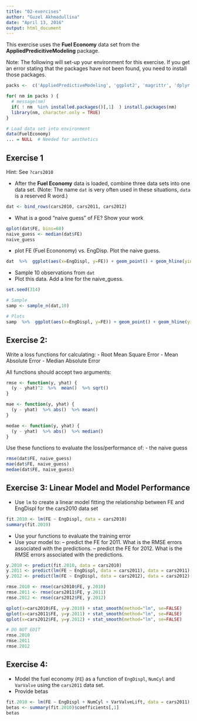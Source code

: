 ```yaml
---
title: "02-exercises"
author: "Guzel Akhmadullina"
date: "April 13, 2016"
output: html_document
---
```


This exercise uses the **Fuel Economy** data set from the **AppliedPredicitiveModeling** package.

Note: The following will set-up your environment for this exercise. If you get an error stating that the packages have not been found, you need to install those packages.


```r

packs <-  c('AppliedPredictiveModeling', 'ggplot2', 'magrittr', 'dplyr')

for( nm in packs ) { 
  # message(nm)
  if( ! nm  %in% installed.packages()[,1]  ) install.packages(nm)
  library(nm, character.only = TRUE)
}

# Load data set into environment
data(FuelEconomy)
... = NULL  # Needed for aesthetics 

```



## Exercise 1

Hint: See `?cars2010`


- After the **Fuel Economy** data is loaded, combine three data sets into one data set. (Note: The name `dat` is very often used in these situations, `data` is a reserved R word.)  

```r
dat <- bind_rows(cars2010, cars2011, cars2012)      
```


- What is a good "naive guess" of FE? Show your work

```r
qplot(dat$FE, bins=60)
naive_guess <- median(dat$FE)
naive_guess
```


- plot FE (Fuel Econonomy) vs. EngDisp. Plot the naive guess.

```r
dat  %>%  ggplot(aes(x=EngDispl, y=FE)) + geom_point() + geom_hline(yintercept = naive_guess, color="red") + stat_smooth(method="lm", se=FALSE) 
```

- Sample 10 observations from `dat`
- Plot this data. Add a line for the naive_guess. 

```r

set.seed(314)

# Sample 
samp <- sample_n(dat,10) 

# Plots 
samp  %>%  ggplot(aes(x=EngDispl, y=FE)) + geom_point() + geom_hline(yintercept = naive_guess, color="red") + stat_smooth(method="lm", se=FALSE) 

```


## Exercise 2:


Write a loss functions for calculating:
- Root Mean Square Error
- Mean Absolute Error
- Median Absolute Error

All functions should accept two arguments: 


```r

rmse <- function(y, yhat) {
  (y - yhat)^2  %>%  mean()  %>% sqrt()
}

mae <- function(y, yhat) {
  (y - yhat)  %>% abs()  %>% mean()
}

medae <- function(y, yhat) { 
  (y - yhat)  %>% abs()  %>% median()
}

```

Use these functions to evaluate the loss/performance of:
- the naive guess

```r

rmse(dat$FE, naive_guess)
mae(dat$FE, naive_guess)
medae(dat$FE, naive_guess)

```

## Exercise 3: Linear Model and Model Performance 

- Use `lm` to create a linear model fitting the relationship between FE and EngDispl for the cars2010 data set


```r

fit.2010 <- lm(FE ~ EngDispl, data = cars2010)
summary(fit.2010)

```

- Use your functions to evaluate the training error
- Use your model to:
-- predict the FE for 2011. What is the RMSE errors associated with the predictions.
-- predict the FE for 2012. What is the RMSE errors associated with the predictions.

```r

y.2010 <- predict(fit.2010, data = cars2010)
y.2011 <- predict(lm(FE ~ EngDispl, data = cars2011), data = cars2011)
y.2012 <- predict(lm(FE ~ EngDispl, data = cars2012), data = cars2012)

rmse.2010 <- rmse(cars2010$FE, y.2010)
rmse.2011 <- rmse(cars2011$FE, y.2011)
rmse.2012 <- rmse(cars2012$FE, y.2012) 

qplot(x=cars2010$FE, y=y.2010) + stat_smooth(method="lm", se=FALSE)
qplot(x=cars2011$FE, y=y.2011) + stat_smooth(method="lm", se=FALSE)
qplot(x=cars2012$FE, y=y.2012) + stat_smooth(method="lm", se=FALSE)

```


```r
# DO NOT EDIT 
rmse.2010 
rmse.2011
rmse.2012
```


## Exercise 4: 

- Model the fuel economy (`FE`) as a function of `EngDispl`, `NumCyl` and `VarValve` using the `cars2011` data set.  
- Provide betas


```r

fit.2010 <- lm(FE ~ EngDispl + NumCyl + VarValveLift, data = cars2011)
betas <- summary(fit.2010)$coefficients[,1]
betas

```

